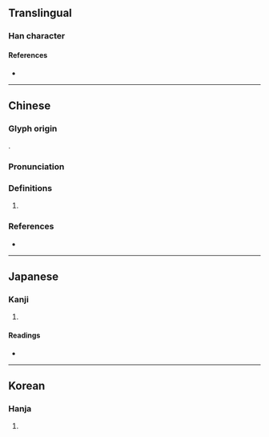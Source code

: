 {{character info}}
==Translingual==

===Han character===
{{Han char|rn=38|rad=女|as=12|sn=15|four=40431|canj=VOGF|ids=⿰女焦}}

====References====
* {{Han ref|kx=0270.380|dkj=06705|dj=0538.340|hdz=21081.080|uh=5AF6|ud=23286|bh=E558|bd=58712}}

----

==Chinese==
{{zh-forms}}

===Glyph origin===
{{Han etym}}
{{Han compound|女|焦|c1=s|c2=p|ls=psc|t1=woman}}.

===Pronunciation===
{{zh-pron
|m=qiáo
|c=ciu4,ziu1
|mc=y
|oc=y
|cat=
}}

===Definitions===
{{head|zh|Han character}}

# {{rfdef|zh}}

===References===
* {{R:yue:Hanzi}}

----

==Japanese==

===Kanji===
{{ja-kanji|grade=|rs=女12}}

# {{rfdef|ja|sort=女12}}

====Readings====
* {{ja-readings|on=せう,ぜう|kun=やつれる}}

----

==Korean==

===Hanja===
{{ko-hanja|hangeul=초}}

# {{rfdef|ko|sort=女12}}